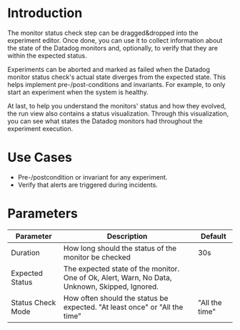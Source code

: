 # Introduction

The monitor status check step can be dragged&dropped into the experiment editor. Once done, you can use it to collect information about the state of the Datadog monitors and, optionally, to verify that they are within the expected status.

Experiments can be aborted and marked as failed when the Datadog monitor status check's actual state diverges from the expected state. This helps implement pre-/post-conditions and invariants. For example, to only start an experiment when the system is healthy.

At last, to help you understand the monitors' status and how they evolved, the run view also contains a status visualization. Through this visualization, you can see what states the Datadog monitors had throughout the experiment execution.

# Use Cases

 - Pre-/postcondition or invariant for any experiment.
 - Verify that alerts are triggered during incidents.

# Parameters

| Parameter | Description                           | Default |
| --------- | ------------------------------------- | ------- |
| Duration  | How long should the status of the monitor be checked | 30s     |
| Expected Status  | The expected state of the monitor. One of Ok, Alert, Warn, No Data, Unknown, Skipped, Ignored. |      |
| Status Check Mode | How often should the status be expected. "At least once" or "All the time" | "All the time" |